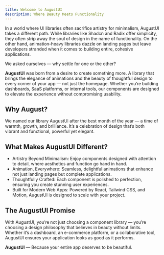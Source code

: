 ```yaml
---
title: Welcome to AugustUI
description: Where Beauty Meets Functionality
---
```


In a world where UI libraries often sacrifice artistry for minimalism, AugustUI takes a different path. While libraries like Shadcn and Radix offer simplicity, they often strip away the soul of design in the name of functionality. On the other hand, animation-heavy libraries dazzle on landing pages but leave developers stranded when it comes to building entire, cohesive applications.

We asked ourselves — why settle for one or the other?

**AugustUI** was born from a desire to create something more. A library that brings the elegance of animations and the beauty of thoughtful design to every corner of your app — not just the homepage. Whether you’re building dashboards, SaaS platforms, or internal tools, our components are designed to elevate the experience without compromising usability.

## Why August?

We named our library AugustUI after the best month of the year — a time of warmth, growth, and brilliance. It’s a celebration of design that’s both vibrant and functional, powerful yet elegant.

## What Makes AugustUI Different?

- Artistry Beyond Minimalism: Enjoy components designed with attention to detail, where aesthetics and function go hand in hand.
- Animation, Everywhere: Seamless, delightful animations that enhance not just landing pages but complete applications.
- Thoughtfully Crafted: Each component is polished to perfection, ensuring you create stunning user experiences.
- Built for Modern Web Apps: Powered by React, Tailwind CSS, and Motion, AugustUI is designed to scale with your project.

## The AugustUI Promise

With AugustUI, you’re not just choosing a component library — you’re choosing a design philosophy that believes in beauty without limits. Whether it’s a dashboard, an e-commerce platform, or a collaborative tool, AugustUI ensures your application looks as good as it performs.

**AugustUI** — Because your entire app deserves to be beautiful.
